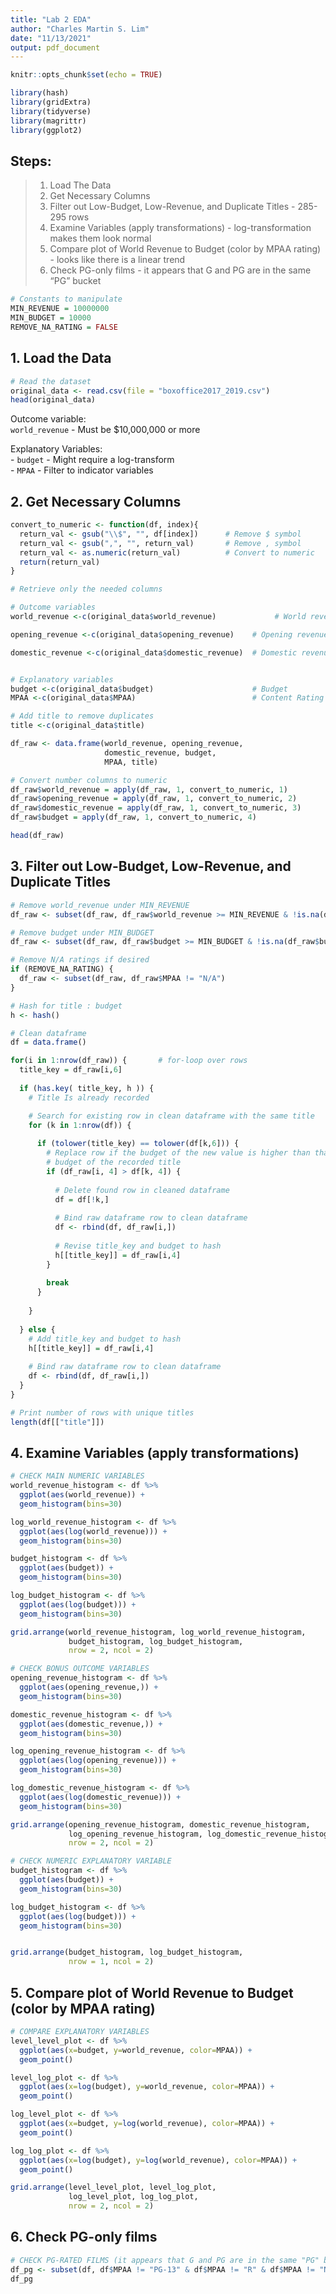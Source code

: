 ```yaml
---
title: "Lab 2 EDA"
author: "Charles Martin S. Lim"
date: "11/13/2021"
output: pdf_document
---
```


```r
knitr::opts_chunk$set(echo = TRUE)

library(hash)
library(gridExtra)
library(tidyverse)
library(magrittr)
library(ggplot2)
```

## Steps:
>   1. Load The Data \
>   2. Get Necessary Columns \
>   3. Filter out Low-Budget, Low-Revenue, and Duplicate Titles - 285-295 rows \
>   4. Examine Variables (apply transformations) - log-transformation makes them look normal \
>   5. Compare plot of World Revenue to Budget (color by MPAA rating) - looks like there is a linear trend\
>   6. Check PG-only films - it appears that G and PG are in the same "PG" bucket \


```r
# Constants to manipulate
MIN_REVENUE = 10000000
MIN_BUDGET = 10000
REMOVE_NA_RATING = FALSE
```

## 1. Load the Data

```r
# Read the dataset
original_data <- read.csv(file = "boxoffice2017_2019.csv")
head(original_data)
```

Outcome variable: \
`world_revenue` - Must be $10,000,000 or more \

Explanatory Variables: \
- `budget`    - Might require a log-transform \
- `MPAA`    - Filter to indicator variables \

## 2. Get Necessary Columns

```r
convert_to_numeric <- function(df, index){
  return_val <- gsub("\\$", "", df[index])      # Remove $ symbol
  return_val <- gsub(",", "", return_val)       # Remove , symbol
  return_val <- as.numeric(return_val)          # Convert to numeric
  return(return_val)
}

# Retrieve only the needed columns

# Outcome variables
world_revenue <-c(original_data$world_revenue)             # World revenue

opening_revenue <-c(original_data$opening_revenue)    # Opening revenue

domestic_revenue <-c(original_data$domestic_revenue)  # Domestic revenue


# Explanatory variables
budget <-c(original_data$budget)                      # Budget
MPAA <-c(original_data$MPAA)                          # Content Rating

# Add title to remove duplicates
title <-c(original_data$title)

df_raw <- data.frame(world_revenue, opening_revenue,
                     domestic_revenue, budget,
                     MPAA, title)

# Convert number columns to numeric
df_raw$world_revenue = apply(df_raw, 1, convert_to_numeric, 1)
df_raw$opening_revenue = apply(df_raw, 1, convert_to_numeric, 2)
df_raw$domestic_revenue = apply(df_raw, 1, convert_to_numeric, 3)
df_raw$budget = apply(df_raw, 1, convert_to_numeric, 4)

head(df_raw)
```

## 3. Filter out Low-Budget, Low-Revenue, and Duplicate Titles

```r
# Remove world_revenue under MIN_REVENUE
df_raw <- subset(df_raw, df_raw$world_revenue >= MIN_REVENUE & !is.na(df_raw$world_revenue))

# Remove budget under MIN_BUDGET
df_raw <- subset(df_raw, df_raw$budget >= MIN_BUDGET & !is.na(df_raw$budget))

# Remove N/A ratings if desired
if (REMOVE_NA_RATING) {
  df_raw <- subset(df_raw, df_raw$MPAA != "N/A")
}

# Hash for title : budget
h <- hash() 

# Clean dataframe
df = data.frame()

for(i in 1:nrow(df_raw)) {       # for-loop over rows
  title_key = df_raw[i,6]
  
  if (has.key( title_key, h )) {
    # Title Is already recorded

    # Search for existing row in clean dataframe with the same title
    for (k in 1:nrow(df)) {
      
      if (tolower(title_key) == tolower(df[k,6])) {
        # Replace row if the budget of the new value is higher than that of the
        # budget of the recorded title
        if (df_raw[i, 4] > df[k, 4]) {
          
          # Delete found row in cleaned dataframe
          df = df[!k,]
          
          # Bind raw dataframe row to clean dataframe
          df <- rbind(df, df_raw[i,])
          
          # Revise title_key and budget to hash
          h[[title_key]] = df_raw[i,4]
        }
        
        break
      }
      
    }
    
  } else {
    # Add title_key and budget to hash
    h[[title_key]] = df_raw[i,4]
    
    # Bind raw dataframe row to clean dataframe
    df <- rbind(df, df_raw[i,])
  }
}

# Print number of rows with unique titles
length(df[["title"]])
```

## 4. Examine Variables (apply transformations)

```r
# CHECK MAIN NUMERIC VARIABLES
world_revenue_histogram <- df %>%
  ggplot(aes(world_revenue)) +
  geom_histogram(bins=30)

log_world_revenue_histogram <- df %>%
  ggplot(aes(log(world_revenue))) +
  geom_histogram(bins=30)

budget_histogram <- df %>%
  ggplot(aes(budget)) +
  geom_histogram(bins=30)

log_budget_histogram <- df %>%
  ggplot(aes(log(budget))) +
  geom_histogram(bins=30)

grid.arrange(world_revenue_histogram, log_world_revenue_histogram,
             budget_histogram, log_budget_histogram,
             nrow = 2, ncol = 2)
```

```r
# CHECK BONUS OUTCOME VARIABLES
opening_revenue_histogram <- df %>%
  ggplot(aes(opening_revenue,)) +
  geom_histogram(bins=30)

domestic_revenue_histogram <- df %>%
  ggplot(aes(domestic_revenue,)) +
  geom_histogram(bins=30)

log_opening_revenue_histogram <- df %>%
  ggplot(aes(log(opening_revenue))) +
  geom_histogram(bins=30)

log_domestic_revenue_histogram <- df %>%
  ggplot(aes(log(domestic_revenue))) +
  geom_histogram(bins=30)

grid.arrange(opening_revenue_histogram, domestic_revenue_histogram,
             log_opening_revenue_histogram, log_domestic_revenue_histogram,
             nrow = 2, ncol = 2)
```


```r
# CHECK NUMERIC EXPLANATORY VARIABLE
budget_histogram <- df %>%
  ggplot(aes(budget)) +
  geom_histogram(bins=30)

log_budget_histogram <- df %>%
  ggplot(aes(log(budget))) +
  geom_histogram(bins=30)


grid.arrange(budget_histogram, log_budget_histogram,
             nrow = 1, ncol = 2)

```

## 5. Compare plot of World Revenue to Budget (color by MPAA rating)

````r
# COMPARE EXPLANATORY VARIABLES
level_level_plot <- df %>%
  ggplot(aes(x=budget, y=world_revenue, color=MPAA)) +
  geom_point()

level_log_plot <- df %>%
  ggplot(aes(x=log(budget), y=world_revenue, color=MPAA)) +
  geom_point()

log_level_plot <- df %>%
  ggplot(aes(x=budget, y=log(world_revenue), color=MPAA)) +
  geom_point()

log_log_plot <- df %>%
  ggplot(aes(x=log(budget), y=log(world_revenue), color=MPAA)) +
  geom_point()

grid.arrange(level_level_plot, level_log_plot,
             log_level_plot, log_log_plot,
             nrow = 2, ncol = 2)
````
## 6. Check PG-only films

```r
# CHECK PG-RATED FILMS (it appears that G and PG are in the same "PG" bucket)
df_pg <- subset(df, df$MPAA != "PG-13" & df$MPAA != "R" & df$MPAA != "N/A")
df_pg
```
